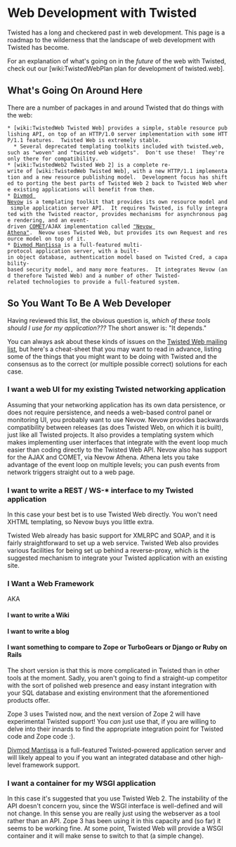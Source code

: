 = Web Development with Twisted =

Twisted has a long and checkered past in web development.  This page is a roadmap to the wilderness that the landscape of web development with Twisted has become.

For an explanation of what's going on in the ''future'' of the web with Twisted, check out our [wiki:TwistedWebPlan plan for development of twisted.web].

== What's Going On Around Here ==

There are a number of packages in and around Twisted that do things with the web:

 * [wiki:TwistedWeb Twisted Web] provides a simple, stable resource publishing API, on top of an HTTP/1.0 server implementation with some HTTP/1.1 features.  Twisted Web is extremely stable.
   * Several deprecated templating toolkits included with twisted.web, such as "woven" and "twisted web widgets".  Don't use these!  They're only there for compatibility.
 * [wiki:TwistedWeb2 Twisted Web 2] is a complete re-write of [wiki:TwistedWeb Twisted Web], with a new HTTP/1.1 implementation and a new resource publishing model.  Development focus has shifted to porting the best parts of Twisted Web 2 back to Twisted Web where existing applications will benefit from them.
 * [http://divmod.org/trac/wiki/DivmodNevow Divmod Nevow] is a templating toolkit that provides its own resource model and simple application server API.  It requires Twisted, is fully integrated with the Twisted reactor, provides mechanisms for asynchronous page rendering, and an event-driven [http://en.wikipedia.org/wiki/COMET_(programming) COMET]/AJAX implementation called [http://divmod.org/trac/wiki/DivmodNevow/Athena "Nevow Athena"].  Nevow uses Twisted Web, but provides its own Request and resource model on top of it.
 * [http://divmod.org/trac/wiki/DivmodMantissa Divmod Mantissa] is a full-featured multi-protocol application server, with a built-in object database, authentication model based on Twisted Cred, a capability-based security model, and many more features.  It integrates Nevow (and therefore Twisted Web) and a number of other Twisted-related technologies to provide a full-featured system.

== So You Want To Be A Web Developer ==

Having reviewed this list, the obvious question is, ''which of these tools should I use for my application???''  The short answer is: "It depends."

You can always ask about these kinds of issues on the [http://twistedmatrix.com/cgi-bin/mailman/listinfo/twisted-web Twisted Web mailing list], but here's a cheat-sheet that you may want to read in advance, listing some of the things that you might want to be doing with Twisted and the consensus as to the correct (or multiple possible correct) solutions for each case.

=== I want a web UI for my existing Twisted networking application ===

Assuming that your networking application has its own data persistence, or does not require persistence, and needs a web-based control panel or monitoring UI, you probably want to use Nevow.  Nevow provides backwards compatibility between releases (as does Twisted Web, on which it is built), just like all Twisted projects.  It also provides a templating system  which makes implementing user interfaces that integrate with the event loop much easier than coding directly to the Twisted Web API.  Nevow also has support for the AJAX and COMET, via Nevow Athena.  Athena lets you take advantage of the event loop on multiple levels; you can push events from network triggers straight out to a web page.

=== I want to write a REST / WS-* interface to my Twisted application ===

In this case your best bet is to use Twisted Web directly.  You won't need XHTML templating, so Nevow buys you little extra.

Twisted Web already has basic support for XMLRPC and SOAP, and it is fairly straightforward to set up a web service.  Twisted Web also provides various facilities for being set up behind a reverse-proxy, which is the suggested mechanism to integrate your Twisted application with an existing site.

=== I Want a Web Framework ===

AKA

==== I want to write a Wiki ====
==== I want to write a blog ====
==== I want something to compare to Zope or TurboGears or Django or Ruby on Rails ====

The short version is that this is more complicated in Twisted than in other tools at the moment.  Sadly, you aren't going to find a straight-up competitor  with the sort of polished web presence and easy instant integration with your SQL database and existing environment that the aforementioned products offer.

Zope 3 uses Twisted now, and the next version of Zope 2 will have experimental Twisted support!  You ''can'' just use that, if you are willing to delve into their innards to find the appropriate integration point for Twisted code and Zope code :).

[http://divmod.org/trac/wiki/DivmodMantissa Divmod Mantissa] is a full-featured Twisted-powered application server and will likely appeal to you if you want an integrated database and other high-level framework support.

=== I want a container for my WSGI application ===

In this case it's suggested that you use Twisted Web 2.  The instability of the API doesn't concern you, since the WSGI interface is well-defined and will not change.  In this sense you are really just using the webserver as a tool rather than an API.  Zope 3 has been using it in this capacity and (so far) it seems to be working fine.  At some point, Twisted Web will provide a WSGI container and it will make sense to switch to that (a simple change).
